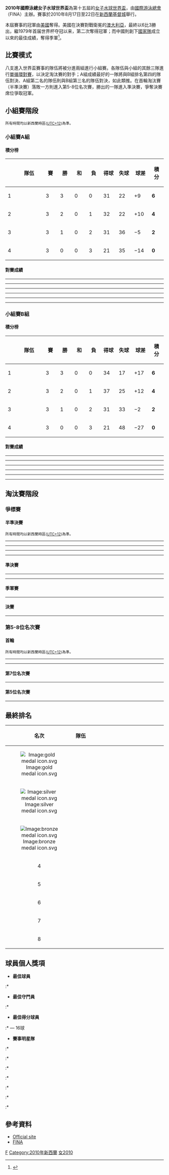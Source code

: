 {{noteTA|G1=Aquatics}}
'''2010年國際泳總女子水球世界盃'''為第十五屆的[[女子水球世界盃|女子水球世界盃]]，由[[國際游泳總會|國際游泳總會]]（FINA）主辦。賽事於2010年8月17日至22日在[[新西蘭|新西蘭]][[基督城|基督城]]舉行。

本屆賽事的冠軍由[[美國國家女子水球隊|美國]]奪得。美國在決賽對戰衛冕的[[澳大利亞國家女子水球隊|澳大利亞]]，最終以6比3勝出，繼1979年首届世界杯夺冠以来，第二次奪得冠軍；而中國則創下[[中国国家女子水球队|國家隊]]成立以來的最佳成績，奪得季軍<ref>{{cite news|title=中国女子水球获得历史性突破 首夺世界杯赛季军|url=http://sports.enorth.com.cn/system/2010/08/23/004953016.shtml|accessdate=2010-08-23|newspaper=《搜狐体育》|date=2010-08-23|archive-date=2016-03-04|archive-url=https://web.archive.org/web/20160304085238/http://sports.enorth.com.cn/system/2010/08/23/004953016.shtml|dead-url=no}}</ref>。

==比賽模式==
八支進入世界盃賽事的隊伍將被分進兩組進行小組賽。各隊伍與小組的其餘三隊進行[[循環制|單循環對賽]]，以決定淘汰賽的對手；A組成績最好的一隊將與B組排名第四的隊伍對決、A組第二名的隊伍則與B組第三名的隊伍對決，如此類推。在首輪淘汰賽（半準決賽）落敗一方則進入第5-8位名次賽，勝出的一隊進入準決賽，爭奪決賽席位爭取冠軍。

==小組賽階段==
<small>所有時間均以新西蘭時區([[UTC+12|UTC+12]])為準。</small>
===小組賽A組===
====積分榜====
{| class=wikitable style="text-align:center"
|- bgcolor="#DCDCDC"
!width="25" |
!width="200"|隊伍
!width="60"|賽
!width="60"|勝
!width="60"|和
!width="60"|負
!width="60"|得球
!width="60"|失球
!width="60"|球差
!width="60"|積分
|-
|1||align=left|{{wpw|CHN}} || 3 || 3 || 0 || 0 || 31 || 22 || +9 || '''6'''
|-
|2||align=left|{{wpw|CAN}} || 3 || 2 || 0 || 1 || 32 || 22 || +10 || '''4'''
|-
|3||align=left|{{wpw|HUN}} || 3 || 1 || 0 || 2 || 31 || 36 || −5 || '''2'''
|-
|4||align=left|{{wpw|GRE}} || 3 || 0 || 0 || 3 || 21 || 35 || −14 || '''0'''
|}
====對賽成績====
----
{{waterpolobox
| date= 2010年8月17日
| time= 16:30
| report= [http://www.sportsground.co.nz/files/Site/141/89/Pdf/100817213902YURGPJQR.pdf 報告]
| team1= {{wpw|GRE}}
| score1= 7
| team2= {{wpw|CHN}}
| score2= 11
| location= 
| attendance=
| referees= Drury (美國),<br/>Krapivin (俄羅斯)
| Q1='''2'''–1
| Q2=3–3
| Q3=1–'''4'''
| Q4=1–'''3'''
| OT=
| goals1=Roumpesi (3)
| goals2=[[刘萍|刘萍]], [[高翱|高翱]], [[马欢欢|马欢欢]] (3)
}}
----
{{waterpolobox
| date= 2010年8月17日
| time= 18:00
| report= [http://www.sportsground.co.nz/files/Site/141/89/Pdf/100817202252UWWPUEHK.pdf 報告]
| team1= {{wpw|HUN}}
| score1= 10
| team2= {{wpw|CAN}}
| score2= 14
| location= 
| attendance=
| referees= Hart (澳大利亞),<br/>Matache (羅馬尼亞)
| Q1=3–'''4'''
| Q2=3–3
| Q3=4–4
| Q4=0–'''3'''
| OT=
| goals1=Valkai (3)
| goals2=Bekhazi, Perrault, Robinson, Campbell, Radu (2)
}}
----
{{waterpolobox
| date= 2010年8月18日
| time= 15:00
| report= [http://www.sportsground.co.nz/files/Site/141/89/Pdf/100818165923GIVQBETY.pdf 報告]
| team1= {{wpw|HUN}}
| score1= 8
| team2= {{wpw|CHN}}
| score2= 11
| location= 
| attendance=
| referees= Waldow (新西蘭),<br/>Matache (羅馬尼亞)
| Q1=1–'''4'''
| Q2='''4'''–2
| Q3=1–'''2'''
| Q4=2–'''3'''
| OT=
| goals1=Valkai (3)
| goals2=[[孙玉君|孙玉君]] (3)
}}
----
{{waterpolobox
| date= 2010年8月18日
| time= 18:00
| report= [http://www.sportsground.co.nz/files/Site/141/89/Pdf/100818222425JPGQZOHE.pdf 報告]{{dead link|date=六月 2017 |bot=InternetArchiveBot }}
| team1= {{wpw|GRE}}
| score1= 3
| team2= {{wpw|CAN}}
| score2= 11
| location= 
| attendance=
| referees= Krapivin (俄羅斯),<br/>Makita (日本)
| Q1=1–'''5'''
| Q2=0–'''2'''
| Q3=1–'''2'''
| Q4=1–'''2'''
| OT=
| goals1=Asimaki (2)
| goals2=Eggens (5)
}}
----
{{waterpolobox
| date= 2010年8月19日
| time= 15:00
| report= [http://www.sportsground.co.nz/files/Site/141/89/Pdf/100819170109RGNDVTEY.pdf 報告]
| team1= {{wpw|GRE}}
| score1= 11
| team2= {{wpw|HUN}}
| score2= 13
| location= 
| attendance=
| referees= Drury (美國),<br/>Waldow (新西蘭)
| Q1='''4'''–2
| Q2=2–'''4'''
| Q3=1–'''4'''
| Q4='''4'''–3
| OT=
| goals1= Tsoukala, Asimaki (3)
| goals2= Bujka (4)
}}
----
{{waterpolobox
| date= 2010年8月19日
| time= 18:00
| report= [http://www.sportsground.co.nz/files/Site/141/89/Pdf/100819211735BDSYFMQQ.pdf 報告]{{dead link|date=六月 2017 |bot=InternetArchiveBot }}
| team1= {{wpw|CHN}}
| score1= 9
| team2= {{wpw|CAN}}
| score2= 7
| location= 
| attendance=
| referees= Matache (羅馬尼亞),<br/>Hart (澳大利亞)
| Q1=2–'''3'''
| Q2='''4'''–2
| Q3='''3'''–2
| Q4=0–0
| OT=
| goals1= [[孙玉君|孙玉君]] (3)
| goals2= Csikos (5)
}}

===小組賽B組===
====積分榜====
{| class=wikitable style="text-align:center"
|- bgcolor="#DCDCDC"
!width="25" |
!width="200"|隊伍
!width="60"|賽
!width="60"|勝
!width="60"|和
!width="60"|負
!width="60"|得球
!width="60"|失球
!width="60"|球差
!width="60"|積分
|-
|1||align=left|{{wpw|AUS}} || 3 || 3 || 0 || 0 || 34 || 17 || +17 || '''6'''
|-
|2||align=left|{{wpw|USA}} || 3 || 2 || 0 || 1 || 37 || 25 || +12 || '''4'''
|-
|3||align=left|{{wpw|RUS}} || 3 || 1 || 0 || 2 || 31 || 33 || −2 || '''2'''
|-
|4||align=left|{{wpw|NZL}} || 3 || 0 || 0 || 3 || 21 || 48 || −27 || '''0'''
|}
====對賽成績====
----
{{waterpolobox
| date= 2010年8月17日
| time= 15:00
| report= [http://www.sportsground.co.nz/files/Site/141/89/Pdf/100817170706KPVCGWAA.pdf 報告]{{dead link|date=六月 2017 |bot=InternetArchiveBot }}
| team1= {{wpw|USA}}
| score1= 14
| team2= {{wpw|RUS}}
| score2= 10
| location= 
| attendance=
| referees= Fekete (匈牙利),<br/>Roy (加拿大)
| Q1='''3'''–1
| Q2='''4'''–2
| Q3=4–'''5'''
| Q4='''3'''–2
| OT=
| goals1=Silver, Rolun, Craig (3)
| goals2=Konukh (4)
}}
----
{{waterpolobox
| date= 2010年8月17日
| time= 19:30
| report= [http://www.sportsground.co.nz/files/Site/141/89/Pdf/100817213929XAYSHWPO.pdf 報告]{{dead link|date=六月 2017 |bot=InternetArchiveBot }}
| team1= {{wpw|NZL}}
| score1= 4
| team2= {{wpw|AUS}}
| score2= 17
| location= 
| attendance=
| referees= Makita (日本),<br/>Tan (新加坡)
| Q1=2–'''4'''
| Q2=1–'''3'''
| Q3=0–'''5'''
| Q4=1–'''5'''
| OT=
| goals1=Smith (2)
| goals2=[[阿什莉·索斯尔|索斯尔]] (4)
}}
----
{{waterpolobox
| date= 2010年8月18日
| time= 16:30
| report= [http://www.sportsground.co.nz/files/Site/141/89/Pdf/100818221528KOFGXOYI.pdf 報告]
| team1= {{wpw|USA}}
| score1= 5
| team2= {{wpw|AUS}}
| score2= 7
| location= 
| attendance=
| referees= Vasileiou (希臘),<br/>Fekete (匈牙利)
| Q1=1–1
| Q2=0–'''3'''
| Q3='''3'''–1
| Q4=1–'''2'''
| OT=
| goals1=
| goals2=
}}
----
{{waterpolobox
| date= 2010年8月18日
| time= 19:30
| report= [http://www.sportsground.co.nz/files/Site/141/89/Pdf/100818223437IDHPVRVV.pdf 報告]{{dead link|date=六月 2017 |bot=InternetArchiveBot }}
| team1= {{wpw|NZL}}
| score1= 9
| team2= {{wpw|RUS}}
| score2= 13
| location= 
| attendance=
| referees= Wei (CHN),<br/>Tan (新加坡)
| Q1=0–'''2'''
| Q2=3–'''4'''
| Q3=2–'''3'''
| Q4=4–4
| OT=
| goals1=Smith, Sieprath, Hudson (2)
| goals2=Soboleva (3)
}}
----
{{waterpolobox
| date= 2010年8月19日
| time= 16:30
| report= [http://www.sportsground.co.nz/files/Site/141/89/Pdf/100819181958HPCTUQPN.pdf 報告]{{dead link|date=六月 2017 |bot=InternetArchiveBot }}
| team1= {{wpw|RUS}}
| score1= 8
| team2= {{wpw|AUS}}
| score2= 10
| location= 
| attendance=
| referees= Fekete (匈牙利),<br/>Vasileiou (希臘)
| Q1='''3'''–0
| Q2=2–'''4'''
| Q3=2–'''5'''
| Q4=1–1
| OT=
| goals1= Ryzhova-Alenicheva, Soboleva, Ivanova (2)
| goals2= [[罗威娜·韦伯斯特|韦伯斯特]], [[格雷科拉·拉弗|拉弗]], [[妮古拉·扎加梅|扎加梅]] (2)
}}
----
{{waterpolobox
| date= 2010年8月19日
| time= 19:30
| report= [http://www.sportsground.co.nz/files/Site/141/89/Pdf/100819213422MVULPVFE.pdf 報告]
| team1= {{wpw|USA}}
| score1= 17
| team2= {{wpw|NZL}}
| score2= 8
| location= 
| attendance=
| referees= Roy (加拿大),<br/>Ni (中國)
| Q1='''3'''–2
| Q2='''3'''–0
| Q3='''6'''–1
| Q4=5–5
| OT=
| goals1= Dries (3)
| goals2= Cox, Sieprath, Bowry (2)
}}

==淘汰賽階段==
===爭標賽===
{{Round8-with third
<!--Quarters-->
|2010年8月20日|'''{{wpw|CHN}}'''|'''11'''|{{wpw|NZL}}|3
|2010年8月20日|'''{{wpw|USA}}'''|'''10'''|{{wpw|HUN}}|5
|2010年8月20日|{{wpw|CAN}}|11|'''{{wpw|RUS}}'''|'''12'''
|2010年8月20日|'''{{wpw|AUS}}'''|'''11'''|{{wpw|GRE}}|7
<!--Semis-->
|2010年8月21日|{{wpw|CHN}}|9|'''{{wpw|USA}}'''|'''10'''
|2010年8月21日|{{wpw|RUS}}|10|'''{{wpw|AUS}}'''|'''11'''
<!--Final-->
|2010年8月22日|'''{{wpw|USA}}'''|'''6'''|{{wpw|AUS}}|3
<!--3rd place-->
|2010年8月22日|'''{{wpw|CHN}}'''|'''11'''|{{wpw|RUS}}|9
}}

====半準決賽====
<small>所有時間均以新西蘭時區([[UTC+12|UTC+12]])為準。</small>
----
{{waterpolobox
| date= 2010年8月20日
| time= 15:00
| report= [http://www.sportsground.co.nz/files/Site/141/89/Pdf/100820193924VCGDCGYX.pdf 報告]
| team1= {{wpw|CAN}}
| score1= 11
| team2= {{wpw|RUS}}
| score2= 12
| location= 
| attendance=
| referees= Matache (羅馬尼亞),<br/>Vasileiou (希臘)
| Q1=5–4
| Q2=2–3
| Q3=2–2
| Q4=2–3
| OT=
| goals1= Csikos (4)
| goals2= Ivanova (4)
}}
----
{{waterpolobox
| date= 2010年8月20日
| time= 16:30
| report= [http://www.sportsground.co.nz/files/Site/141/89/Pdf/100820194840RMDHBDBD.pdf 報告]{{dead link|date=六月 2017 |bot=InternetArchiveBot }}
| team1= {{wpw|HUN}}
| score1= 5
| team2= {{wpw|USA}}
| score2= 10
| location= 
| attendance=
| referees= Hart (澳大利亞),<br/>Krapivin (俄羅斯)
| Q1=0–2
| Q2=2–1
| Q3=2–4
| Q4=1–3
| OT=
| goals1= 5名球員 (1)
| goals2= 4名球員 (2)
}}
----
{{waterpolobox
| date= 2010年8月20日
| time= 18:00
| report= [http://www.sportsground.co.nz/files/Site/141/89/Pdf/100820195511ODJARTRX.pdf 報告]{{dead link|date=六月 2017 |bot=InternetArchiveBot }}
| team1= {{wpw|GRE}}
| score1= 7
| team2= {{wpw|AUS}}
| score2= 11
| location= 
| attendance=
| referees= Hart (新西蘭),<br/>Makita (日本)
| Q1=2–2
| Q2=1–2
| Q3=2–4
| Q4=2–3
| OT=
| goals1= Gerolymou (2)
| goals2= [[杰玛·比兹沃斯|比兹沃斯]] (3)
}}
----
{{waterpolobox
| date= 2010年8月20日
| time= 19:30
| report= [http://www.sportsground.co.nz/files/Site/141/89/Pdf/100820211022JHYGJWYM.pdf 報告]
| team1= {{wpw|CHN}}
| score1= 11
| team2= {{wpw|NZL}}
| score2= 3
| location= 
| attendance=
| referees= Drury (美國),<br/>Hong (新加坡)
| Q1=3–0
| Q2=3–0
| Q3=2–1
| Q4=3–2
| OT=
| goals1= [[高翱|高翱]] (5)
| goals2= 3名球員 (1)
}}

====準決賽====
----
{{waterpolobox
| date= 2010年8月21日
| time= 18:00
| report= [http://www.sportsground.co.nz/files/Site/141/89/Pdf/100821222527WNKRVKPN.pdf 報告]{{dead link|date=六月 2017 |bot=InternetArchiveBot }}
| team1= {{wpw|RUS}}
| score1= 10
| team2= {{wpw|AUS}}
| score2= 11
| location= 
| attendance=
| referees= Vasileiou (希臘),<br/>Roy (加拿大)
| Q1=2–2
| Q2=3–4
| Q3=3–3
| Q4=2–2
| OT=
| goals1= Ryzhova-Alenicheva (3)
| goals2= [[妮古拉·扎加梅|扎加梅]] (3)
}}
----
{{waterpolobox
| date= 2010年8月21日
| time= 19:30
| report= [http://www.sportsground.co.nz/files/Site/141/89/Pdf/100821224010KFDYJKRD.pdf 報告]{{dead link|date=六月 2017 |bot=InternetArchiveBot }}
| team1= {{wpw|USA}}
| score1= 10
| team2= {{wpw|CHN}}
| score2= 9
| location= 
| attendance=
| referees= Matache (羅馬尼亞),<br/>Fekete (匈牙利)
| Q1=3–1
| Q2=3–3
| Q3=2–2
| Q4=2–3
| OT=
| goals1= Mathewson (3)
| goals2= [[高翱|高翱]] (5)
}}

====季軍賽====
----
{{waterpolobox
| date= 2010年8月22日
| time= 12:00
| report= [http://www.sportsground.co.nz/files/Site/141/89/Pdf/100822151442ZVMGHDXA.pdf 報告]{{dead link|date=六月 2017 |bot=InternetArchiveBot }}
| team1= {{wpw|CHN}}
| score1= 11
| team2= {{wpw|RUS}}
| score2= 9
| location= 
| attendance=
| referees= Waldow (新西蘭),<br/>Matache (羅馬尼亞)
| Q1=3–1
| Q2=3–2
| Q3=5–3
| Q4=0–3
| OT=
| goals1= [[滕飞|滕飞]], [[刘萍|刘萍]], [[马欢欢|马欢欢]] (2)
| goals2= Glyzina (5)
}}

====決賽====
----
{{waterpolobox
| date= 2010年8月21日
| time= 14:00
| report= [http://www.sportsground.co.nz/files/Site/141/89/Pdf/100822182811ZRGUAVFZ.pdf 報告]
| team1= {{wpw|USA}}
| score1= 6
| team2= {{wpw|AUS}}
| score2= 3
| location= 
| attendance=
| referees= Vasileiou (希臘),<br/>Fekete (匈牙利)
| Q1=3–0
| Q2=3–0
| Q3=0–2
| Q4=0–1
| OT=
| goals1= 6名球員 (1)
| goals2= [[杰玛·比兹沃斯|比兹沃斯]], [[布朗温·诺克斯|诺克斯]], [[妮古拉·扎加梅|扎加梅]] (1)
}}

===第5-8位名次賽===
{{Round4-with third|RD2=第5位名次賽|Consol=第7位名次賽
<!--SF-->
|2010年8月21日|'''{{wpw|CAN}}'''|'''13'''|{{wpw|GRE}}|12
|2010年8月21日|'''{{wpw|HUN}}'''|'''11'''|{{wpw|NZL}}|4
<!--F-->
|2010年8月22日|'''{{wpw|CAN}}'''|'''18 (5)'''|{{wpw|HUN}}|16 (3)
|2010年8月22日|'''{{wpw|GRE}}'''|'''16'''|{{wpw|NZL}}|6
}}

====首輪====
<small>所有時間均以新西蘭時區([[UTC+12|UTC+12]])為準。</small>
----
{{waterpolobox
| date= 2010年8月21日
| time= 15:00
| report= [http://www.sportsground.co.nz/files/Site/141/89/Pdf/100821220348RHIDRBWA.pdf 報告]
| team1= {{wpw|CAN}}
| score1= 13
| team2= {{wpw|GRE}}
| score2= 12
| location= 
| attendance=
| referees= Ni (中國),<br/>Drury (美國)
| Q1=4–5
| Q2=2–2
| Q3=2–3
| Q4=5–2
| OT=
| goals1= Bekhazi, Tomiuk (3)
| goals2= Asimaki, Roumpesi (3)
}}
----
{{waterpolobox
| date= 2010年8月21日
| time= 14:30
| report= [http://www.sportsground.co.nz/files/Site/141/89/Pdf/100821221802BUYTHQDM.pdf 報告]{{dead link|date=六月 2017 |bot=InternetArchiveBot }}
| team1= {{wpw|HUN}}
| score1= 11
| team2= {{wpw|NZL}}
| score2= 4
| location= 
| attendance=
| referees= Krapivin (俄羅斯),<br/>Makita (日本)
| Q1=3–0
| Q2=2–1
| Q3=4–1
| Q4=2–2
| OT=
| goals1= Keszthelyi (3)
| goals2= Bowry (2)
}}

====第7位名次賽====
----
{{waterpolobox
| date= 2010年8月22日
| time= 09:00
| report= [http://www.sportsground.co.nz/files/Site/141/89/Pdf/100822151238SZVUDFVB.pdf 報告]
| team1= {{wpw|GRE}}
| score1= 16
| team2= {{wpw|NZL}}
| score2= 8
| location= 
| attendance=
| referees= Hart (澳大利亞),<br/>Roy (加拿大)
| Q1=4–4
| Q2=5–1
| Q3=4–0
| Q4=3–3
| OT=
| goals1= Tsoukala, Antonakou (3)
| goals2= Lewis (2)
}}

====第5位名次賽====
----
{{waterpolobox
| date= 2010年8月22日
| time= 10:30
| report= [http://www.sportsground.co.nz/files/Site/141/89/Pdf/100822151417JGHMSMAJ.pdf 報告]
| team1= {{wpw|CAN}}
| score1= 13 (5)
| team2= {{wpw|HUN}}
| score2= 13 (3)
| location= 
| attendance=
| referees= Krapivin (俄羅斯),<br/>Ni (中國)
| Q1=5–3
| Q2=1–2
| Q3=2–2
| Q4=2–3
| OT=1–2, 2–1
| goals1= Alogbo, Bekhazi (4)
| goals2= Szucs, Keszthelyi (4)
}}

==最終排名==
{{col-begin}}
{{col-2}}
{| border="1" cellspacing="2" cellpadding="5" style="border-collapse: collapse; font-size: 90%;"
|- bgcolor="cccccc"
!名次
!align="left" style="width: 17em"|隊伍
|- bgcolor=gold
|align="center"|[[Image:gold_medal_icon.svg|Image:gold medal icon.svg]]||{{wpw|USA}} 
|- bgcolor=silver
|align="center"|[[Image:silver_medal_icon.svg|Image:silver medal icon.svg]]||{{wpw|AUS}}
|- bgcolor=cc9966
|align="center"|[[Image:bronze_medal_icon.svg|Image:bronze medal icon.svg]]||{{wpw|CHN}}
|-
|align="center"|4||{{wpw|RUS}}
|-
|align="center"|5||{{wpw|CAN}}
|-
|align="center"|6||{{wpw|HUN}}
|-
|align="center"|7||{{wpw|GRE}}
|-
|align="center"|8||{{wpw|NZL}}
|}
{{col-2}}
{{winners|wpw|2010年女子水球世界盃|USA|二}}
{{col-end}}

==球員個人獎項==
*'''最佳球員'''
:*{{flagathlete|[[杰玛·比兹沃斯|杰玛·比兹沃斯]]|AUS}}

*'''最佳守門員'''
:*{{flagathlete|[[杨珺|杨珺]]|CHN}}

*'''最佳得分球員'''
:*{{flagathlete|[[高翱|高翱]]|CHN}} — 16球

*'''賽事明星隊'''
:*{{flagathlete|[[杰玛·比兹沃斯|杰玛·比兹沃斯]]|AUS}}
:*{{flagathlete|[[高翱|高翱]]|CHN}}
:*{{flagathlete|[[杨珺|杨珺]]|CHN}}
:*{{flagathlete|[[卡米·克雷格|卡米·克雷格]]|USA}}
:*{{flagathlete|[[Joelle_Bekhazi|Joelle Bekhazi]]|CAN}}
:*{{flagathlete|[[Ágnes_Valkai|Ágnes Valkai]]|HUN}}
:*{{flagathlete|[[Sofia_Konukh|Sofia Konukh]]|RUS}}

==參考資料==
{{reflist}}
*[http://www.sportsground.co.nz/TeamSite.asp?SiteID=15600 Official site]{{Wayback|url=http://www.sportsground.co.nz/TeamSite.asp?SiteID=15600 |date=20110724195100 }}
*[https://web.archive.org/web/20100730031315/http://www.fina.org/H2O/index.php?option=com_content&view=article&id=1178&Itemid=550 FINA]

[[Category:2010年水球|F]]
[[Category:2010年新西蘭|Category:2010年新西蘭]]
[[Category:國際泳總水球世界盃|女2010]]